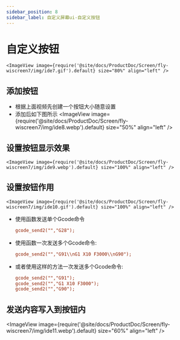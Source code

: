 ```yaml
---
sidebar_position: 8
sidebar_label: 自定义屏幕ui-自定义按钮
---
```





# 自定义按钮

    <ImageView image={require('@site/docs/ProductDoc/Screen/fly-wiscreen7/img/ide7.gif').default} size="80%" align="left" />

## 添加按钮
* 根据上面视频先创建一个按钮大小随意设置
* 添加后如下图所示
    <ImageView image={require('@site/docs/ProductDoc/Screen/fly-wiscreen7/img/ide8.webp').default} size="50%" align="left" />

## 设置按钮显示效果
    <ImageView image={require('@site/docs/ProductDoc/Screen/fly-wiscreen7/img/ide9.webp').default} size="100%" align="left" />

## 设置按钮作用
    <ImageView image={require('@site/docs/ProductDoc/Screen/fly-wiscreen7/img/ide10.gif').default} size="100%" align="left" />

* 使用函数发送单个Gcode命令  
    ```cfg
    gcode_send2("","G28");
    ```
* 使用函数一次发送多个Gcode命令:
    ```cfg
    gcode_send2("","G91\\nG1 X10 F3000\\nG90");
    ```
* 或者使用这样的方法一次发送多个Gcode命令:
    ```cfg
    gcode_send2("","G91");
    gcode_send2("","G1 X10 F3000");
    gcode_send2("","G90");
    ```
## 发送内容写入到按钮内
   <ImageView image={require('@site/docs/ProductDoc/Screen/fly-wiscreen7/img/ide11.webp').default} size="60%" align="left" />

